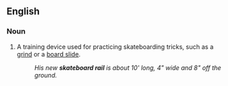 ==English==

===Noun===
{{en-noun|sg=[[skateboard]] [[rail]]}}

# A training device used for practicing skateboarding tricks, such as a [[grind]] or a [[board slide]].
#: ''His new '''skateboard rail''' is about 10' long, 4" wide and 8" off the ground.''